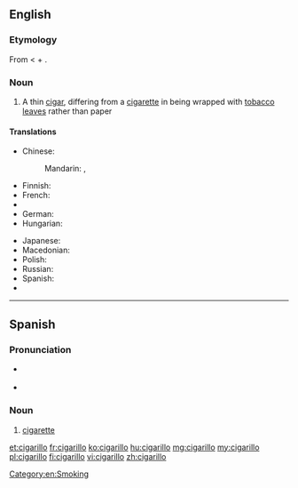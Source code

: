 ==English==
{{wikipedia}}

===Etymology===
From {{etyl|es|en}} {{term|cigarillo|lang=es}} < {{term|cigrarro||cigar|lang=es}} + {{term|-illo||diminutive suffix|lang=es}}.

===Noun===
{{en-noun|pl2=cigarilloes}}

# A thin [[cigar]], differing from a [[cigarette]] in being wrapped with [[tobacco]] [[leave]]s rather than paper

====Translations====
{{trans-top|cigar}}
* Chinese:
*: Mandarin: {{t|cmn|小雪茄煙|sc=Hani}}, {{t|cmn|小雪茄烟|tr=xiǎo xuějiā yān|sc=Hani}}
* Finnish: {{t+|fi|pikkusikari}}
* French: {{t+|fr|cigarillo|m}}
* {{trreq|ka}}
* German: {{t-|de|Zigarillo|m|n}}
* Hungarian: {{t+|hu|szivarka}}
{{trans-mid}}
* Japanese: {{t-|ja|シガリロ|tr=shigariro|sc=Jpan}}
* Macedonian: {{t-|mk|цигарилјо|n|tr=cigaríljo|sc=Cyrl}}
* Polish: {{t+|pl|cygaretka|f}}
* Russian: {{t-|ru|сигарилла|f|tr=sigarílla|sc=Cyrl}}
* Spanish: {{t-|es|cigarillo}}
* {{trreq|ta}}
{{trans-bottom}}

[[Category:en:Smoking]]

----

==Spanish==

===Pronunciation===
* {{a|Americas}} {{IPA|/siɣaˈɾiʎo̞/|lang=es}}
* {{a|Europe}} {{IPA|/θiɣaˈɾiʎo̞/|lang=es}}

===Noun===
{{es-noun|m}}

# [[cigarette]]

[[et:cigarillo]]
[[fr:cigarillo]]
[[ko:cigarillo]]
[[hu:cigarillo]]
[[mg:cigarillo]]
[[my:cigarillo]]
[[pl:cigarillo]]
[[fi:cigarillo]]
[[vi:cigarillo]]
[[zh:cigarillo]]